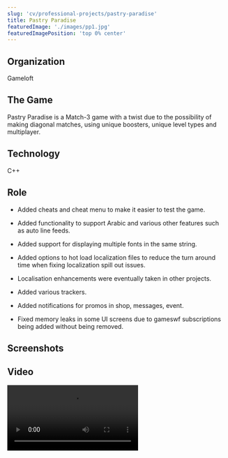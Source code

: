 ```yaml
---
slug: 'cv/professional-projects/pastry-paradise'
title: Pastry Paradise
featuredImage: './images/pp1.jpg'
featuredImagePosition: 'top 0% center'
---
```



## Organization

Gameloft

## The Game

Pastry Paradise is a Match-3 game with a twist due to the possibility of making diagonal matches, using unique boosters, unique level types and multiplayer.

## Technology

C++

## Role

-   Added cheats and cheat menu to make it easier to test the game.

-   Added functionality to support Arabic and various other features such as auto line feeds.

-   Added support for displaying multiple fonts in the same string.

-   Added options to hot load localization files to reduce the turn around time when fixing localization spill out issues.

-   Localisation enhancements were eventually taken in other projects.

-   Added various trackers.

-   Added notifications for promos in shop, messages, event.

-   Fixed memory leaks in some UI screens due to gameswf subscriptions being added without being removed.

## Screenshots

<ImageGallery relativeDirectory={props.path} />

## Video

<Video src="https://www.youtube.com/embed/-15ZjsgRNDE" title="Pastry Paradise Video" />

## Downloads

[Itunes App Store](https://itunes.apple.com/app/id901836862)

[Google Play](https://play.google.com/store/apps/details?id=com.gameloft.android.ANMP.GloftPAHM)
